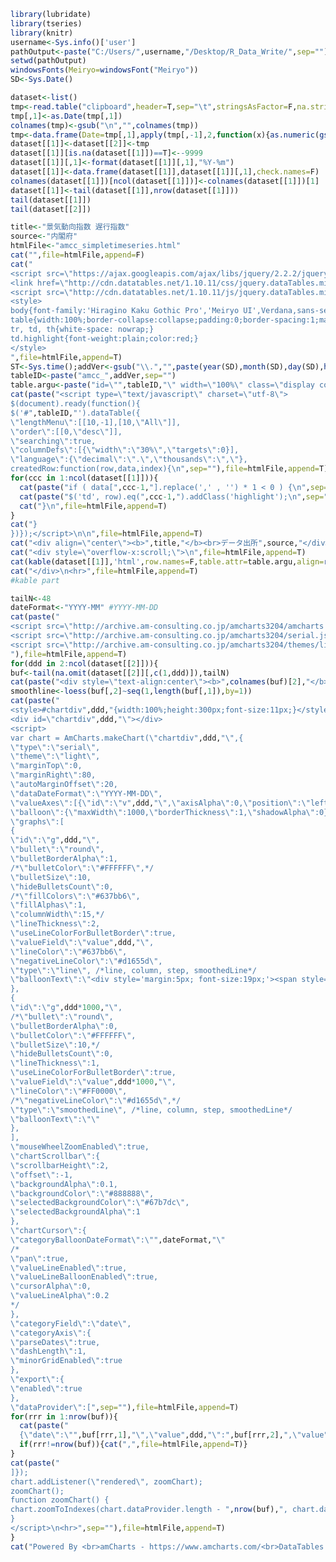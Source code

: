 ```r
library(lubridate)
library(tseries)
library(knitr)
username<-Sys.info()['user']
pathOutput<-paste("C:/Users/",username,"/Desktop/R_Data_Write/",sep="")
setwd(pathOutput)
windowsFonts(Meiryo=windowsFont("Meiryo"))
SD<-Sys.Date()
```

```r
dataset<-list()
tmp<-read.table("clipboard",header=T,sep="\t",stringsAsFactor=F,na.strings=c("-","－"," ---- ","…"),check.names=F)
tmp[,1]<-as.Date(tmp[,1])
colnames(tmp)<-gsub("\n","",colnames(tmp))
tmp<-data.frame(Date=tmp[,1],apply(tmp[,-1],2,function(x){as.numeric(gsub(",","",x))}),check.names=F)
dataset[[1]]<-dataset[[2]]<-tmp
dataset[[1]][is.na(dataset[[1]])==T]<--9999
dataset[[1]][,1]<-format(dataset[[1]][,1],"%Y-%m")
dataset[[1]]<-data.frame(dataset[[1]],dataset[[1]][,1],check.names=F)
colnames(dataset[[1]])[ncol(dataset[[1]])]<-colnames(dataset[[1]])[1]
dataset[[1]]<-tail(dataset[[1]],nrow(dataset[[1]]))
tail(dataset[[1]])
tail(dataset[[2]])
```

```r
title<-"景気動向指数 遅行指数"
source<-"内閣府"
htmlFile<-"amcc_simpletimeseries.html"
cat("",file=htmlFile,append=F)
cat("
<script src=\"https://ajax.googleapis.com/ajax/libs/jquery/2.2.2/jquery.min.js\"></script>
<link href=\"http://cdn.datatables.net/1.10.11/css/jquery.dataTables.min.css\" rel=\"stylesheet\">
<script src=\"http://cdn.datatables.net/1.10.11/js/jquery.dataTables.min.js\"></script>
<style>
body{font-family:'Hiragino Kaku Gothic Pro','Meiryo UI',Verdana,sans-serif;}
table{width:100%;border-collapse:collapse;padding:0;border-spacing:1;margin-left:auto;margin-right:auto;font-size:100%;}
tr, td, th{white-space: nowrap;}
td.highlight{font-weight:plain;color:red;}
</style>
",file=htmlFile,append=T)
ST<-Sys.time();addVer<-gsub("\\.","",paste(year(SD),month(SD),day(SD),hour(ST),minute(ST),second(ST),sep=""))
tableID<-paste("amcc_",addVer,sep="")
table.argu<-paste("id=\"",tableID,"\" width=\"100%\" class=\"display compact\"",sep="")
cat(paste("<script type=\"text/javascript\" charset=\"utf-8\">
$(document).ready(function(){
$('#",tableID,"').dataTable({
\"lengthMenu\":[[10,-1],[10,\"All\"]],
\"order\":[[0,\"desc\"]],
\"searching\":true,
\"columnDefs\":[{\"width\":\"30%\",\"targets\":0}],
\"language\":{\"decimal\":\".\",\"thousands\":\",\"},
createdRow:function(row,data,index){\n",sep=""),file=htmlFile,append=T)
for(ccc in 1:ncol(dataset[[1]])){
  cat(paste("if ( data[",ccc-1,"].replace(',' , '') * 1 < 0 ) {\n",sep=""),file=htmlFile,append=T)
  cat(paste("$('td', row).eq(",ccc-1,").addClass('highlight');\n",sep=""),file=htmlFile,append=T)
  cat("}\n",file=htmlFile,append=T)
}
cat("}  
})});</script>\n\n",file=htmlFile,append=T)
cat("<div align=\"center\"><b>",title,"</b><br>データ出所",source,"</div>",file=htmlFile,append=T)
cat("<div style=\"overflow-x:scroll;\">\n",file=htmlFile,append=T)
cat(kable(dataset[[1]],'html',row.names=F,table.attr=table.argu,align=rep("r",ncol(dataset[[1]]))),file=htmlFile,append=T)
cat("</div>\n<hr>",file=htmlFile,append=T)  
#kable part
```

```r
tailN<-48
dateFormat<-"YYYY-MM" #YYYY-MM-DD
cat(paste("
<script src=\"http://archive.am-consulting.co.jp/amcharts3204/amcharts.js\"></script>
<script src=\"http://archive.am-consulting.co.jp/amcharts3204/serial.js\"></script>
<script src=\"http://archive.am-consulting.co.jp/amcharts3204/themes/light.js\"></script>
"),file=htmlFile,append=T)
for(ddd in 2:ncol(dataset[[2]])){
buf<-tail(na.omit(dataset[[2]][,c(1,ddd)]),tailN)  
cat(paste("<div style=\"text-align:center\"><b>",colnames(buf)[2],"</b></div>"),file=htmlFile,append=T)
smoothline<-loess(buf[,2]~seq(1,length(buf[,1]),by=1))
cat(paste("
<style>#chartdiv",ddd,"{width:100%;height:300px;font-size:11px;}</style>
<div id=\"chartdiv",ddd,"\"></div>
<script>
var chart = AmCharts.makeChart(\"chartdiv",ddd,"\",{
\"type\":\"serial\",
\"theme\":\"light\",
\"marginTop\":0,
\"marginRight\":80,
\"autoMarginOffset\":20,
\"dataDateFormat\":\"YYYY-MM-DD\",
\"valueAxes\":[{\"id\":\"v",ddd,"\",\"axisAlpha\":0,\"position\":\"left\",\"ignoreAxisWidth\":false}],
\"balloon\":{\"maxWidth\":1000,\"borderThickness\":1,\"shadowAlpha\":0},
\"graphs\":[
{ 
\"id\":\"g",ddd,"\", 
\"bullet\":\"round\", 
\"bulletBorderAlpha\":1, 
/*\"bulletColor\":\"#FFFFFF\",*/ 
\"bulletSize\":10, 
\"hideBulletsCount\":0, 
/*\"fillColors\":\"#637bb6\",
\"fillAlphas\":1,
\"columnWidth\":15,*/
\"lineThickness\":2, 
\"useLineColorForBulletBorder\":true,
\"valueField\":\"value",ddd,"\", 
\"lineColor\":\"#637bb6\",
\"negativeLineColor\":\"#d1655d\",
\"type\":\"line\", /*line, column, step, smoothedLine*/ 
\"balloonText\":\"<div style='margin:5px; font-size:19px;'><span style='font-size:13px;'>",colnames(dataset[[2]])[ddd],"</span> [[category]] - [[value]]</div>\"
},
{ 
\"id\":\"g",ddd*1000,"\", 
/*\"bullet\":\"round\", 
\"bulletBorderAlpha\":0, 
\"bulletColor\":\"#FFFFFF\", 
\"bulletSize\":10,*/ 
\"hideBulletsCount\":0, 
\"lineThickness\":1, 
\"useLineColorForBulletBorder\":true,
\"valueField\":\"value",ddd*1000,"\", 
\"lineColor\":\"#FF0000\",
/*\"negativeLineColor\":\"#d1655d\",*/
\"type\":\"smoothedLine\", /*line, column, step, smoothedLine*/ 
\"balloonText\":\"\"
},
],
\"mouseWheelZoomEnabled\":true,
\"chartScrollbar\":{
\"scrollbarHeight\":2,
\"offset\":-1,
\"backgroundAlpha\":0.1,
\"backgroundColor\":\"#888888\",
\"selectedBackgroundColor\":\"#67b7dc\",
\"selectedBackgroundAlpha\":1
},
\"chartCursor\":{
\"categoryBalloonDateFormat\":\"",dateFormat,"\"
/*  
\"pan\":true,
\"valueLineEnabled\":true,
\"valueLineBalloonEnabled\":true,
\"cursorAlpha\":0,
\"valueLineAlpha\":0.2
*/  
},
\"categoryField\":\"date\",
\"categoryAxis\":{
\"parseDates\":true,
\"dashLength\":1,
\"minorGridEnabled\":true
},
\"export\":{
\"enabled\":true
},
\"dataProvider\":[",sep=""),file=htmlFile,append=T)
for(rrr in 1:nrow(buf)){
  cat(paste("
  {\"date\":\"",buf[rrr,1],"\",\"value",ddd,"\":",buf[rrr,2],",\"value",ddd*1000,"\":",predict(smoothline)[rrr],"}",sep=""),file=htmlFile,append=T)
  if(rrr!=nrow(buf)){cat(",",file=htmlFile,append=T)}
}
cat(paste("
]});
chart.addListener(\"rendered\", zoomChart);
zoomChart();
function zoomChart() {
chart.zoomToIndexes(chart.dataProvider.length - ",nrow(buf),", chart.dataProvider.length - 0);
}
</script>\n<hr>",sep=""),file=htmlFile,append=T)
}
cat("Powered By <br>amCharts - https://www.amcharts.com/<br>DataTables - https://datatables.net/<br>R - https://cran.r-project.org/",file=htmlFile,append=T)
```